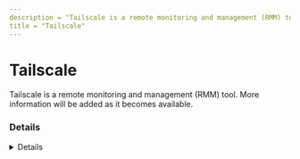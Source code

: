 ```yaml
---
description = "Tailscale is a remote monitoring and management (RMM) tool. More information will be added as it becomes available."
title = "Tailscale"
---
```




# Tailscale

Tailscale is a remote monitoring and management (RMM) tool. More information will be added as it becomes available.

### Details
<Details author={""}
         category={""}
         created={""}
         website={""}
         lastModified={"2/14/2024"}
         privileges={""}
         free={ false }
         verification={ false }
/>

#### Installation Paths
<Card code={ ["tailscale-*.exe", "tailscaled.exe", "tailscale-ipn.exe"] }/>





### Forensic Artifacts




#### Network Artifacts
<EuiSpacer size="xl"/>
<NetworkArtifactsTable data={ [{"Description": "Known remote domains", "Domains": ["*.tailscale.com", "*.tailscale.io", "tailscale.com"], "Ports": []}] }/>




### Detections
- Detects potential network activity of Tailscale RMM tool
  - [Sigma Rule](https://github.com/magicsword-io/LOLRMM/blob/main/detections/sigma/tailscale_network_sigma.yml)
- Detects potential processes activity of Tailscale RMM tool
  - [Sigma Rule](https://github.com/magicsword-io/LOLRMM/blob/main/detections/sigma/tailscale_processes_sigma.yml)

### References
- [https://tailscale.com/kb/1023/troubleshooting](https://tailscale.com/kb/1023/troubleshooting)

